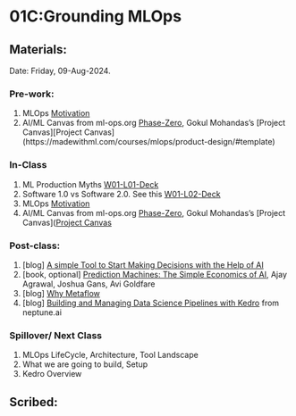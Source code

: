 # 01C:Grounding MLOps {.unnumbered}

## Materials:
Date: Friday, 09-Aug-2024.

### Pre-work:

1. MLOps [Motivation](https://ml-ops.org/content/motivation)
2. AI/ML Canvas from ml-ops.org [Phase-Zero](https://ml-ops.org/content/phase-zero), Gokul Mohandas's [Project Canvas][Project Canvas](https://madewithml.com/courses/mlops/product-design/#template)



### In-Class

1. ML Production Myths [W01-L01-Deck](https://docs.google.com/presentation/d/1G2aMDawcGXl-yY3z72emIZ-5PRFsWTEjASBOUGo8MHs/edit?usp=sharing) 
2. Software 1.0 vs Software 2.0. See this [W01-L02-Deck](https://docs.google.com/presentation/d/1FLQmzEf2F2zp7ykysChGMKYAOHZbRSh_FDROgYWORwQ/edit?usp=sharing)
3. MLOps [Motivation](https://ml-ops.org/content/motivation)
4. AI/ML Canvas from ml-ops.org [Phase-Zero](https://ml-ops.org/content/phase-zero), Gokul Mohandas's [Project Canvas]([Project Canvas](https://madewithml.com/courses/mlops/product-design/#template)


### Post-class:

1. \[blog\] [A simple Tool to Start Making Decisions with the Help of AI](https://hbr.org/2018/04/a-simple-tool-to-start-making-decisions-with-the-help-of-ai)
2. \[book, optional\] [Prediction Machines: The Simple Economics of AI](https://www.amazon.in/Prediction-Machines-Economics-Artificial-Intelligence/dp/1633695670),  Ajay Agrawal, Joshua Gans, Avi Goldfare
2. \[blog\] [Why Metaflow](https://docs.metaflow.org/introduction/why-metaflow)
3. \[blog\] [Building and Managing Data Science Pipelines with Kedro](https://neptune.ai/blog/data-science-pipelines-with-kedro#:~:text=Kedro%20is%20an%20open%2Dsource,prototyping%2C%20and%20promote%20pipeline%20reproducibility.) from neptune.ai

### Spillover/ Next Class

1. MLOps LifeCycle, Architecture, Tool Landscape
2. What we are going to build, Setup
3. Kedro Overview


## Scribed: \

